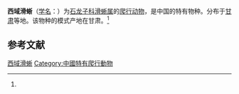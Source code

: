 {{Speciesbox
| name = 西域滑蜥

| status = DD
| status_system = IUCN3.1
| status_ref =<ref name="iucn status 18 November 2021">{{cite iucn |author=Cai, B. |date=2019 |title=''Scincella przewalskii'' |volume=2019 |page=e.T102658115A102658122 |doi=10.2305/IUCN.UK.2019-3.RLTS.T102658115A102658122.en |access-date=18 November 2021}}</ref> 
| genus = Scincella
| species = przewalskii
| authority = (Bedriaga, 1912)<ref name='id4498'>{{cite web| url =http://www.bioinfo.cn/db05/BjdwSpecies.php?action=view&id=4498| title =西域滑蜥| work =《中国动物物种编目数据库》| publisher =中国科学院微生物研究所| author =中国科学院动物研究所| accessdate =2009-04-11| deadurl =yes| archiveurl =https://web.archive.org/web/20160305105312/http://www.bioinfo.cn/db05/BjdwSpecies.php?action=view&id=4498| archivedate =2016-03-05| df =}}</ref>
}}

'''西域滑蜥'''（[[学名|学名]]：{{lang|la|''Scincella przewalskii''}}）为[[石龙子科|石龙子科]][[滑蜥属|滑蜥属]]的[[爬行动物|爬行动物]]，是中国的特有物种。分布于[[甘肃|甘肃]]等地。该物种的模式产地在甘肃。<ref name='id4498'/>

== 参考文献 ==
{{reflist}}

{{Wikispecies|Scincella przewalskii}}
{{Taxonbar|from=Q3475868}}

[[Category:滑蜥属|西域滑蜥]]
[[Category:中國特有爬行動物|Category:中國特有爬行動物]]


{{蜥蜴小作品}}